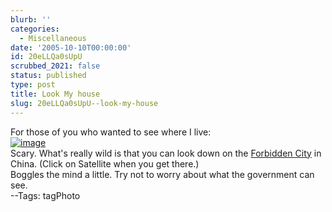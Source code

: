 ```yaml
---
blurb: ''
categories:
  - Miscellaneous
date: '2005-10-10T00:00:00'
id: 20eLLQa0sUpU
scrubbed_2021: false
status: published
type: post
title: Look My house
slug: 20eLLQa0sUpU--look-my-house
---
```


For those of you who wanted to see where I live:  
[![image](https://photos1.blogger.com/blogger/2691/1643/400/house.jpg)](http://photos1.blogger.com/blogger/2691/1643/1600/house.jpg)  
Scary. What's really wild is that you can look down on the
[Forbidden City](http://maps.google.com/maps?ll=39.912145,116.394659&spn=0.003487,0.006951&amp;amp;amp;t=k&hl=en)
in China. (Click on Satellite when you get there.)  
Boggles the mind a little. Try not to worry about what the
government can see.  
--Tags: tagPhoto
